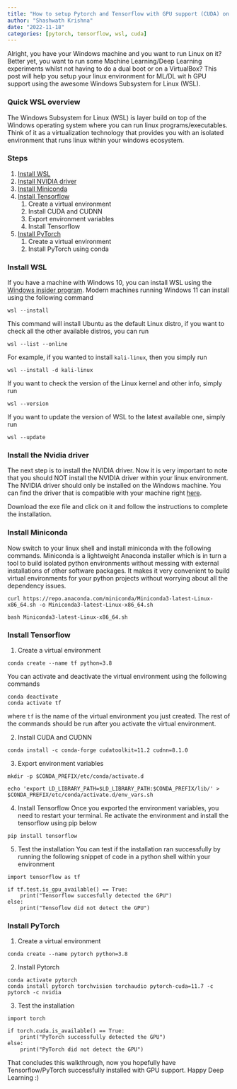 ```yaml
---
title: "How to setup Pytorch and Tensorflow with GPU support (CUDA) on WSL2?"
author: "Shashwath Krishna"
date: "2022-11-18"
categories: [pytorch, tensorflow, wsl, cuda]
---
```


Alright, you have your Windows machine and you want to run Linux on it? Better yet, you want to run some Machine Learning/Deep Learning experiments whilst not having to do a dual boot or on a VirtualBox? This post will help you setup your linux environment for ML/DL wit h GPU support using the awesome Windows Subsystem for Linux (WSL).

### Quick WSL overview
The Windows Subsystem for Linux (WSL) is layer build on top of the Windows operating system where you can run linux programs/executables. Think of it as a virtualization technology that provides you with an isolated environment that runs linux within your windows ecosystem.

### Steps

1. [Install WSL](#1)
2. [Install NVIDIA driver](#2)
3. [Install Miniconda](#3)
4. [Install Tensorflow](#4)
    1. Create a virtual environment
    2. Install CUDA and CUDNN
    3. Export environment variables
    4. Install Tensorflow

5. [Install PyTorch](#5)
    1. Create a virtual environment
    2. Install PyTorch using conda

### Install WSL<a name="1"></a>
If you have a machine with Windows 10, you can install WSL using the [Windows insider program](https://learn.microsoft.com/en-us/shows/one-dev-minute/learn-how-to-install-wsl-2). Modern machines running Windows 11 can install using the following command 
```
wsl --install
```
This command will install Ubuntu as the default Linux distro, if you want to check all the other available distros, you can run
```
wsl --list --online
```
For example, if you wanted to install `kali-linux`, then you simply run
```
wsl --install -d kali-linux
```
If you want to check the version of the Linux kernel and other info, simply run
```
wsl --version
```

If you want to update the version of WSL to the latest available one, simply run
```
wsl --update
```

### Install the Nvidia driver<a name="2"></a>
The next step is to install the NVIDIA driver. Now it is very important to note that you should NOT install the NVIDIA driver within your linux environment. The NVIDIA driver should only be installed on the Windows machine. You can find the driver that is compatible with your machine right [here](https://www.nvidia.com/download/index.aspx).

Download the exe file and click on it and follow the instructions to complete the installation.

### Install Miniconda<a name="3"></a>
Now switch to your linux shell and install miniconda with the following commands. Miniconda is a lightweight Anaconda installer which is in turn a tool to build isolated python environments without messing with external installations of other software packages. It makes it very convenient to build virtual environments for your python projects without worrying about all the dependency issues.

```
curl https://repo.anaconda.com/miniconda/Miniconda3-latest-Linux-x86_64.sh -o Miniconda3-latest-Linux-x86_64.sh

bash Miniconda3-latest-Linux-x86_64.sh
```

### Install Tensorflow<a name="4"></a>
1. Create a virtual environment
```
conda create --name tf python=3.8
```
You can activate and deactivate the virtual environment using the following commands
```
conda deactivate
conda activate tf
```
where `tf` is the name of the virtual environment you just created. The rest of the commands should be run after you activate the virtual environment.

2. Install CUDA and CUDNN
```
conda install -c conda-forge cudatoolkit=11.2 cudnn=8.1.0
```

3. Export environment variables
```
mkdir -p $CONDA_PREFIX/etc/conda/activate.d

echo 'export LD_LIBRARY_PATH=$LD_LIBRARY_PATH:$CONDA_PREFIX/lib/' > $CONDA_PREFIX/etc/conda/activate.d/env_vars.sh
```

4. Install Tensorflow
Once you exported the environment variables, you need to restart your terminal. Re activate the environment and install the tensorflow using pip below
```
pip install tensorflow
```

5. Test the installation
You can test if the installation ran successfully by running the following snippet of code in a python shell within your environment
```
import tensorflow as tf

if tf.test.is_gpu_available() == True:
    print("Tensorflow succesfully detected the GPU")
else:
    print("Tensoflow did not detect the GPU")
```

### Install PyTorch<a name="5"></a>
1. Create a virtual environment
```
conda create --name pytorch python=3.8
```

2. Install Pytorch
```
conda activate pytorch
conda install pytorch torchvision torchaudio pytorch-cuda=11.7 -c pytorch -c nvidia
```

3. Test the installation
```
import torch

if torch.cuda.is_available() == True:
    print("PyTorch successfully detected the GPU")
else:
    print("PyTorch did not detect the GPU")
```

That concludes this walkthrough, now you hopefully have Tensorflow/PyTorch successfully installed with GPU support. Happy Deep Learning :)